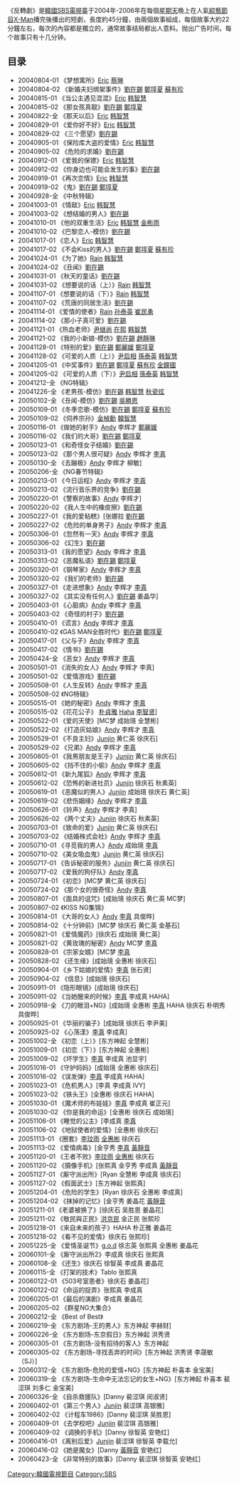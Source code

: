 《反轉劇》是[[韓國|韓國]][[SBS_(韓國)|SBS]][[電視臺|電視臺]]于2004年-2006年在每個[[星期天|星期天]]晚上在人氣[[綜藝節目|綜藝節目]][[X-Man|X-Man]]播完後播出的短劇，長度約45分鐘，由兩個故事組成，每個故事大約22分鐘左右，每次的內容都是獨立的，通常故事结局都出人意料。抛出广告时间，每个故事只有十几分钟。

==目录==
*20040804-01 《梦想寓所》[[文晸赫|Eric]] [[蔡琳|蔡琳]]
*20040804-02 《新婚夫妇绑架事件》[[劉在錫|劉在錫]] [[鄭埻夏|鄭埻夏]] [[蘇有珍|蘇有珍]]
*20040815-01 《当公主遇见混混》[[文晸赫|Eric]] [[韩智慧|韩智慧]]
*20040815-02 《那女孩真靓》[[劉在錫|劉在錫]] [[鄭埻夏|鄭埻夏]]
*20040822-全 《那天以后》[[文晸赫|Eric]] [[韩智慧|韩智慧]]
*20040829-01 《爱你好不好》[[文晸赫|Eric]] [[韩智慧|韩智慧]]
*20040829-02 《三个愿望》[[劉在錫|劉在錫]]
*20040905-01 《保险库大盗的爱情》[[文晸赫|Eric]] [[韩智慧|韩智慧]]
*20040905-02 《危险的求婚》[[劉在錫|劉在錫]]
*20040912-01 《爱我的保镖》[[文晸赫|Eric]] [[韩智慧|韩智慧]]
*20040912-02 《你身边也可能会发生的事》[[劉在錫|劉在錫]]
*20040919-01 《再次恋情》[[文晸赫|Eric]] [[韩智慧|韩智慧]]
*20040919-02 《鬼》[[劉在錫|劉在錫]] [[鄭埻夏|鄭埻夏]]
*20040928-全 《中秋特辑》
*20041003-01 《情敌》[[文晸赫|Eric]] [[韩智慧|韩智慧]]
*20041003-02 《想结婚的男人》[[劉在錫|劉在錫]]
*20041010-01 《他的双重生活》[[文晸赫|Eric]] [[韩智慧|韩智慧]] [[金彬宇|金彬雨]]
*20041010-02 《巴黎恋人-模仿》[[劉在錫|劉在錫]]
*20041017-01 《恋人》[[文晸赫|Eric]] [[韩智慧|韩智慧]]
*20041017-02 《不会Kiss的男人》[[劉在錫|劉在錫]] [[鄭埻夏|鄭埻夏]] [[蘇有珍|蘇有珍]]
*20041024-01 《为了她》[[Rain|Rain]] [[韩智慧|韩智慧]]
*20041024-02 《丑闻》[[劉在錫|劉在錫]]
*20041031-01 《秋天的童话》[[劉在錫|劉在錫]]
*20041031-02 《想要说的话（上）》[[Rain|Rain]] [[韩智慧|韩智慧]]
*20041107-01 《想要说的话（下）》[[Rain|Rain]] [[韩智慧|韩智慧]]
*20041107-02 《荒唐的同居生活》[[劉在錫|劉在錫]]
*20041114-01 《爱情的使者》[[Rain|Rain]] [[孙泰英|孙泰英]] [[崔民勇|崔民勇]]
*20041114-02 《那小子真可爱》[[劉在錫|劉在錫]]
*20041121-01 《热血老师》[[尹继尚|尹继尚]] [[在熙|在熙]] [[韩智慧|韩智慧]]
*20041121-02 《我的小新娘-模仿》[[劉在錫|劉在錫]] [[趙靜琳|趙靜琳]]
*20041128-01 《特别的爱》[[劉在錫|劉在錫]] [[鄭麗媛|鄭麗媛]] [[鄭埻夏|鄭埻夏]]
*20041128-02 《可爱的人质（上）》[[尹启相|尹启相]] [[孫泰英|孫泰英]] [[韩智慧|韩智慧]]
*20041205-01 《中奖事件》[[劉在錫|劉在錫]] [[鄭埻夏|鄭埻夏]] [[蘇有珍|蘇有珍]] [[金鐘國|金鐘國]]
*20041205-02 《可爱的人质（下）》[[尹启相|尹启相]] [[孫泰英|孫泰英]] [[韩智慧|韩智慧]]
*20041212-全 《NG特辑》
*20041226-全 《老男孩-模仿》[[劉在錫|劉在錫]] [[韩智慧|韩智慧]] [[秋瓷炫|秋瓷炫]]
*20050102-全 《丑闻-模仿》[[劉在錫|劉在錫]] [[吳勝恩|吳勝恩]]
*20050109-01 《冬季恋歌-模仿》[[劉在錫|劉在錫]] [[鄭埻夏|鄭埻夏]] [[蘇有珍|蘇有珍]]
*20050109-02 《伺养宗孙》[[金楨勳|金楨勳]] [[韓智慧|韓智慧]]
*20050116-01 《做她的射手》[[李先鎬|Andy]] 李辉才 [[鄭麗媛|鄭麗媛]]
*20050116-02 《我们的大哥》[[劉在錫|劉在錫]] [[鄭埻夏|鄭埻夏]]
*20050123-01 《和奇怪女子结婚》[[劉在錫|劉在錫]]
*20050123-02 《那个男人很可疑》[[李先鎬|Andy]] 李辉才 [[李真|李真]]
*20050130-全 《去蹦极》[[李先鎬|Andy]] 李辉才 柳敏]
*20050206-全 《NG春节特辑》
*20050213-01 《今日运程》[[李先鎬|Andy]] 李辉才 [[李真|李真]]
*20050213-02 《流行音乐界的竞争》[[劉在錫|劉在錫]]
*20050220-01 《警察的故事》[[李先鎬|Andy]] 李辉才]
*20050220-02 《我人生中的橡皮擦》[[劉在錫|劉在錫]]
*20050227-01 《我的爱粘糕》[张娜拉 [[劉在錫|劉在錫]]
*20050227-02 《危险的单身男子》[[李先鎬|Andy]] 李辉才 [[李真|李真]]
*20050306-01 《忽然有一天》[[李先鎬|Andy]] 李辉才 [[李真|李真]]
*20050306-02 《幻生》[[劉在錫|劉在錫]]
*20050313-01 《我的愿望》[[李先鎬|Andy]] 李辉才 [[李真|李真]]
*20050313-02 《恶魔私语》[[劉在錫|劉在錫]] [[鄭埻夏|鄭埻夏]]
*20050320-01 《钢琴家》[[李先鎬|Andy]] 李辉才 [[李真|李真]]
*20050320-02 《我们的老师》[[劉在錫|劉在錫]]
*20050327-01 《走进想象》[[李先鎬|Andy]] 李辉才 [[李真|李真]]
*20050327-02 《其实没有任何人》[[劉在錫|劉在錫]] 姜晶华]
*20050403-01 《心脏病》[[李先鎬|Andy]] 李辉才 [[李真|李真]]
*20050403-02 《奇怪的村子》[[劉在錫|劉在錫]]
*20050410-01 《谎言》[[李先鎬|Andy]] 李辉才 [[李真|李真]]
*20050410-02 《GAS MAN全胜时代》[[劉在錫|劉在錫]] [[鄭埻夏|鄭埻夏]]
*20050417-01 《父与子》[[李先鎬|Andy]] 李辉才 [[李真|李真]]
*20050417-02 《情书》[[劉在錫|劉在錫]]
*20050424-全 《恶女》[[李先鎬|Andy]] 李辉才 [[李真|李真]]
*20050501-01 《消失的女人》[[李先鎬|Andy]] 李辉才 李真]
*20050501-02 《爱情游戏》[[劉在錫|劉在錫]]
*20050508-01 《人生反转》[[李先鎬|Andy]] 李辉才 [[李真|李真]]
*20050508-02 《NG特辑》
*20050515-01 《她的秘密》[[李先鎬|Andy]] 李辉才 [[李真|李真]]
*20050515-02 《花花公子》{{link-ko|崔正元|최정원_(1981년_5월)}} [[朴貞雅|朴貞雅]] [[Haha|Haha]] [[李智贤_(1983年)|李智贤]]]
*20050522-01 《爱的天使》[MC梦 成始璄 全慧彬]
*20050522-02 《打造灰姑娘》[[李先鎬|Andy]] 李辉才 [[李真|李真]]
*20050529-01 《不良主妇》[[朴忠栽|Junjin]] 黄仁英 徐庆石]
*20050529-02 《兄弟》[[李先鎬|Andy]] 李辉才 [[李真|李真]]
*20050605-01 《我男朋友是王子》[[朴忠栽|Junjin]] 黄仁英 徐庆石]
*20050605-02 《挡不住的小偷》[[李先鎬|Andy]] 李辉才 [[李真|李真]]
*20050612-01 《新九尾狐》[[李先鎬|Andy]] 李辉才 [[李真|李真]]
*20050612-02 《恐怖的新进社员》[[朴忠栽|Junjin]] 徐庆石 秋素英]
*20050619-01 《恶魔似的男人》[[朴忠栽|Junjin]] 成始璄 徐庆石 黄仁英]
*20050619-02 《悲伤姻缘》[[李先鎬|Andy]] 李辉才 [[李真|李真]]
*20050626-01 《铃声》[[李先鎬|Andy]] 李辉才 李真]
*20050626-02 《两个丈夫》[[朴忠栽|Junjin]] 徐庆石 秋素英]
*20050703-01 《致命的爱》[[朴忠栽|Junjin]] 黄仁英 徐庆石]
*20050703-02 《结婚株式会社》[[李先鎬|Andy]] 李辉才 [[李真|李真]]
*20050710-01 《寻觅我的男人》[[李先鎬|Andy]] 成始璄 [[李真|李真]]
*20050710-02 《美女吸血鬼》[[朴忠栽|Junjin]] 黄仁英 徐庆石]
*20050717-01 《告诉秘密的服务》[[朴忠栽|Junjin]] 黄仁英 徐庆石]
*20050717-02 《爱我的狗仔队》[[李先鎬|Andy]] [[李真|李真]]
*20050724-01 《初恋》[MC梦 黄仁英 徐庆石]
*20050724-02 《那个女的很奇怪》[[李先鎬|Andy]] [[李真|李真]]
*20050807-01 《面具的诅咒》[成始璄 徐庆石 黄仁英 MC梦]
*20050807-02 《KISS NG集锦》
*20050814-01 《大哥的女人》[[李先鎬|Andy]] [[李真|李真]] 具俊晔]
*20050814-02 《十分钟前》[MC梦 徐庆石 黄仁英 金基石]
*20050821-01 《爱情魔药》[徐庆石 成始璄 黄仁英]
*20050821-02 《黄玫瑰的秘密》[[李先鎬|Andy]] MC梦 [[李真|李真]]
*20050828-01 《宗家女婿》[MC梦 [[李真|李真]]
*20050828-02 《还生缘》[成始璄 全惠彬 徐庆石]
*20050904-01 《乡下姑娘的爱情》[[李真|李真]] 张石贤]
*20050904-02 《信息》[成始璄 徐庆石]
*20050911-01 《隐形眼镜》[成始璄 徐庆石]
*20050911-02 《当她醒来的时候》[[李真|李真]] 李成真 HAHA]
*20050918-全 《刀的眼泪+NG》[成始璄 全惠彬 [[李真|李真]] HAHA 徐庆石 朴明秀 具俊晔]
*20050925-01 《华丽的骗子》[成始璄 徐庆石 李尹美]
*20050925-02 《心荡漾》[[李真|李真]] 李成真]
*20051002-全 《初恋（上）》[东方神起 全慧彬]
*20051009-01 《初恋（下）》[东方神起 全惠彬]
*20051009-02 《坏学生》[[李真|李真]] 李成真 池显宇]
*20051016-01 《守护妈妈》[成始璄 全惠彬 徐庆石]
*20051016-02 《误发弹》[[李真|李真]] 李成真 HAHA]
*20051023-01 《危机男人》[李真 李成真 IVY]
*20051023-02 《铁头王》[全惠彬 徐庆石 HAHA]
*20051030-01 《魔术师的布娃娃》[[李真|李真]] 李成真 崔正元]
*20051030-02 《你是我的命运》[全惠彬 徐庆石 成始璄]
*20051106-01 《睡觉的公主》[李成真 [[李真|李真]]
*20051106-02 《地狱使者的爱情》[全惠彬 徐庆石]
*20051113-01 《圈套》[[李玟雨|李玟雨]] [[全惠彬|全惠彬]] 徐庆石
*20051113-02 《爱情病毒》[金亨秀 [[李真|李真]] [[黃靜音|黃靜音]]
*20051120-01 《王者不败》[[李玟雨|李玟雨]] [[全惠彬|全惠彬]] 徐庆石
*20051120-02 《摄像手机》[张熙真 金亨秀 李成真 [[黃靜音|黃靜音]]
*20051127-01 《厮守派出所》[Ryan 全慧彬 李成真 徐庆石]
*20051127-02 《假面武士》[东方神起 张熙真]
*20051204-01 《危险的学生》[Ryan 徐庆石 全惠彬 李成真]
*20051204-02 《抹掉的记忆》[金亨秀 姜晶花 [[黃靜音|黃靜音]]
*20051211-01 《老婆被换了》[徐庆石 吴胜恩 姜晶花]
*20051211-02 《敬民與正民》[[洪京民|洪京民]] 金正民 张熙珍
*20051218-01 《来自未来的孩子》HAHA 朴正雅 姜晶花
*20051218-02 《看不见的爱情》徐庆石 张熙珍]
*20051225-全 《爱情圣诞节》[[g.o.d|g.o.d]] 徐志英 张熙真 全惠彬 姜晶花
*20060101-全 《厮守派出所2》李成真 徐庆石 张熙真
*20060108-全 《还生》徐庆石 徐智英 李成真 姜晶花
*20060115-全 《打架的技术》Tablo 张熙真
*20060122-01 《503号室患者》徐庆石 姜晶花]
*20060122-02 《命运的捉弄》张熙真 李成真
*20060205-01 《最后的演剧》李成真 姜晶花
*20060205-02 《群星NG大集合》
*20060212-全 《Best of Best》
*20060219-全 《东方剧场-王的男人》东方神起 李赫财]
*20060226-全 《东方剧场-东京假日》东方神起 洪秀贤
*20060305-01 《东方剧场-没有招待的客人》东方神起
*20060305-02 《东方剧场-寻找丢弃的时间》[东方神起 洪秀贤 李晟敏（SJ）]
*20060312-全 《东方剧场-危险的爱情+NG》[东方神起 朴喜本 金宝美]
*20060319-全 《东方剧场-生命中无法忘记的女生+NG》[东方神起 朴喜本 裴涩琪 刘多仁 金宝美]
*20060326-全 《自杀救援队》[Danny 裴涩琪 闵淑贤]
*20060402-01 《第三个男人》[[朴忠栽|Junjin]] 裴涩琪 高银雅]
*20060402-02 《计程车1986》[Danny 裴涩琪 吴胜恩]
*20060409-01 《去学校吧》[[朴忠栽|Junjin]] 裴涩琪 高银雅]
*20060409-02 《调换的手机》[Danny 徐智英 安艳红]
*20060416-01 《离别后爱》[[朴忠栽|Junjin]] 裴涩琪 徐智英 李载允]
*20060416-02 《她是魔女》[Danny [[黃靜音|黃靜音]] 安艳红]
*20060423-全 《非常特别的故事》[Danny 裴涩琪 徐智英 安艳红]

{{星期天真好}}

[[Category:韓國電視節目|Category:韓國電視節目]]
[[Category:SBS|Category:SBS]]